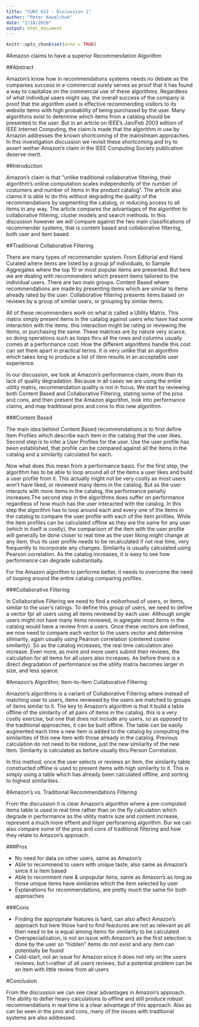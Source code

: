 ```yaml
---
title: "CUNY 622 - Discussion 1"
author: "Peter Kowalchuk"
date: "2/18/2020"
output: html_document
---
```


```r
knitr::opts_chunk$set(echo = TRUE)
```

#Amazon claims to have a superior Recommendation Algorithm

##Abstract

Amazon's know how in recommendations systems needs no debate as the companies success in e-commercial surely serves as proof that it has found a way to capitalize on the commercial use of these algorithms. Regardless of what individual users might say, the overall success of the company is proof that the algorithm used is effective recommending visitors to its website items with high probability of being purchased by the user. Many algorithms exist to determine which items from a catalog should be presented to the user. But in an article on IEEE's Jan/Feb 2003 edition of IEEE Internet Computing, the claim is made that the algorithm in use by Amazon addresses the known shortcoming of the mainstream approaches. In this investigation discussion we revisit these shortcoming and try to assert wether Amazon's claim in the IEEE Computing Society publication deserve merit. 

##Introduction

Amazon's claim is that "unlike traditional collaborative filtering, their algorithm's online computation scales independently of the number of costumers and number of items in the product catalog". The article also claims it is able to do this without degrading the quality of the recommendations by segmenting the catalog, or reducing access to all items in any way. The article compares the advantages of the algorithm to collaborative filtering, cluster models and search methods. In this discussion however we will compare against the two main classifications of recommender systems, that is content based and collaborative filtering, both user and item based.

##Traditional Collaborative Filtering

There are many types of recommender system. From Editorial and Hand Curated where items are listed by a group pf individuals, to Sample Aggregates where the top 10 or most popular items are presented. But here we are dealing with  recommenders which present items tailored to the individual users. There are two main groups. Content Based where recommendations are made by presenting items which are similar to items already rated by the user. Collaborative filtering presents items based on reviews by a group of similar users, or grouping by similar items. 

All of these recommenders work on what is called a Utility Matrix. This matrix simply present items in the catalog against users who have had some interaction with the items. this interaction might be rating or reviewing the items, or purchasing the same. These matrices are by nature very scarce, so doing operations such as loops thru all the rows and columns usually comes at a performance cost. How the different algorithms handle this cost can set them apart in practical terms. It is very unlike that an algorithm which takes long to produce a list of item results in an acceptable user experience.

In our discussion, we look at Amazon's performance claim, more than its lack of quality degradation. Because in all cases we are using the entire utility matrix, recommendation quality is not in focus. We start by reviewing both Content Based and Collaborative Filtering, stating some of the pros and cons, and then present the Amazon algorithm, look into performance claims, and map traditional pros and cons to this new algorithm.

###Content Based

The main idea behind Content Based recommendations is to first define Item Profiles which describe each item in the catalog that the user likes. Second step is to infer a User Profiles for the user. Use the user profile has been established, that profile can be compared against all the items in the catalog and a similarity calculated for each. 

Now what does this mean from a performance basis. For the first step, the algorithm has to be able to loop around all of the items a user likes and build a user profile from it. This actually might not be very costly as most users won't have liked, or reviewed many items in the catalog. But as the user interacts with more items in the catalog, the performance penalty increases.The second step in the algorithms does suffer on performance regardless of how much has the user interacted with the catalog. In this step the algorithm has to loop around each and every one of the items in the catalog to compare the user profile with each of the item profiles. While the item profiles can be calculated offline as they are the same for any user (which in itself is costly), the comparison of the item with the user profile will generally be done closer to real time as the user liking might change at any item, thus its user profile needs to be recalculated if not real time, very frequently to incorporate any changes. Similarity is usually calculated using Pearson correlation. As the catalog increases, it is easy to see how performance can degrade substantially.

For the Amazon algorithm to performe better, it needs to overcome the need of looping around the entire catalog comparing profiles.

###Collaborative Filtering

In Collaborative Filtering we need to find a neiborhoud of users, or items, similar to the user's ratings. To define this group pf users, we need to define a vector fpr all users using all items reviewed by each user. Although single users might not have many items reviewed, in agregate most items in the catalog would have a review from a users. Once these vectors are defined, we now need to compare each vector to the users vector and determine silimarity, again usually using Pearson correlation (centered cosine similarity). So as the catalog increases, the real time calculation also increase. Even more, as more and more users submit their reviews, the calculation for all items for all users also increases. As before there is a direct degradation of performance as the utility matrix becomes larger in size, and less sparce.

#Amazon's Algorithm, Item-to-Item Collaborative Filtering

Amazon's algorithms is a variant of Collaborative Filtering where instead of matching user to users, items reviewed by the users are matched to groups of items similar to it. The key to Amazon's algorithm is that it build a table offline of the similarity of all pairs of items in the catalog. this is a very costly exercise, but one that does not include any users, so as opposed to the traditional approaches, it can be built offline. The table can be easily augmented each time a new item is added to the catalog by computing the similarities of this new item with those already in the catalog. Previous calculation do not need to be redone, just the new similarity of the new item. Similarity is calculated as before usually thru Person Correlation.

In this method, once the user selects or reviews an item, the similarity table constructed offline is used to present items with high similarity to it. This is simply using a table which has already been calculated offline, and sorting to highest similarities.

#Amazon's vs. Traditional Recommendations Filtering

From the discussion it is clear Amazon's algorithm where a pre-computed items table is used in real time rather than on the fly calculation which degrade in performance as the utility matrix size and content increase, represent a much more effient and higer perforaming algorithm. Bur we can also compare some of the pros and cons of traditional filtering and how they relate to Amazon's approach.

###Pros

- No need for data on other users, same as Amazon's
- Able to recommend to users with unique taste, also same as Amazon's since it is item based
- Able to recomment new & unpopular itens, same as Amason's as long as those unique items have similaries which the item selected by user
- Explanations for recommendations, are pretty much the same for both approaches

###Cons

- Finding the appropriate features is hard, can also affect Amazon's approach but here those hard to find feautures are not as relevant as all then need to be is equal among items for similarity to be calculated
- Overspecialization, is not an issue with Amazon's as the first selection is done by the user so "hidden" items do not exist and any item can potentially be found
- Cold-start, not an issue for Amazon since it does not rely on the users reviews, but t=rather of all users reviews, but a potential problem can be an item with little review from all users

#Conclusion

From the discussion we can see clear advantages in Amazon's approach. The ability to defier heavy calculations to offline and still produce robust recommendations in real time is a clear advantage of this approach. Also as can be seen in the pros and cons, many of the issues with traditional systems are also addressed.
